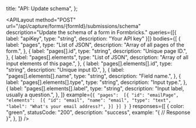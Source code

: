 
  title: "API: Update schema",
};

<APILayout
  method="POST"
  url="/api/capture/forms/{formId}/submissions/schema"
  description="Update the schema of a form in Formbricks."
  queries={[{ label: "apiKey", type: "string", description: "Your API key" }]}
  bodies={[
    {
      label: "pages",
      type: "List of JSON",
      description: "Array of all pages of the form.",
    },
    {
      label: "pages[].id",
      type: "string",
      description: "Unique page ID.",
    },
    {
      label: "pages[].elements",
      type: "List of JSON",
      description: "Array of all input elements of this page.",
    },
    {
      label: "pages[].elements[].id",
      type: "string",
      description: "Unique input ID.",
    },
    {
      label: "pages[].elements[].name",
      type: "string",
      description: "Field name.",
    },
    {
      label: "pages[].elements[].type",
      type: "string",
      description: "Input type.",
    },
    {
      label: "pages[].elements[].label",
      type: "string",
      description: "Input label, usually a question.",
    },
  ]}
  example={`{
  "pages": 
	[{
	  "id": "emailPage",
	  "elements": 
        [{
        "id": "email",
        "name": "email",
        "type": "text",
        "label": "What's your email address?",
		}]
	}]
}
`}
  responses={[
    {
      color: "green",
      statusCode: "200",
      description: "success",
      example: "{ // Response }",
    },
  ]}
/>

